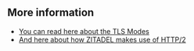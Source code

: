 ## More information

- [You can read here about the TLS Modes](/self-hosting/manage/tls_modes)
- [And here about how ZITADEL makes use of HTTP/2](/self-hosting/manage/http2)
